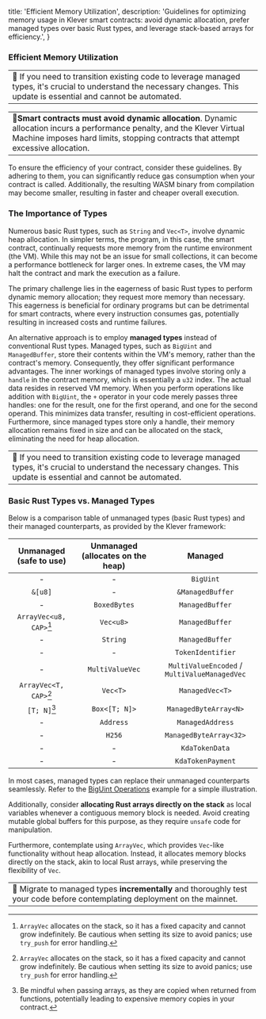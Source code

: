   title: 'Efficient Memory Utilization',
  description:
    'Guidelines for optimizing memory usage in Klever smart contracts: avoid dynamic allocation, prefer managed types over basic Rust types, and leverage stack-based arrays for efficiency.',
}

### Efficient Memory Utilization

|                                                                                                                                                                           |
| ------------------------------------------------------------------------------------------------------------------------------------------------------------------------- |
| 🚨 If you need to transition existing code to leverage managed types, it's crucial to understand the necessary changes. This update is essential and cannot be automated. |

|                                                                                                                                                                                                                 |
| --------------------------------------------------------------------------------------------------------------------------------------------------------------------------------------------------------------- |
| 🚨**Smart contracts must avoid dynamic allocation**. Dynamic allocation incurs a performance penalty, and the Klever Virtual Machine imposes hard limits, stopping contracts that attempt excessive allocation. |

To ensure the efficiency of your contract, consider these guidelines. By adhering to them, you can significantly reduce gas consumption when your contract is called. Additionally, the resulting WASM binary from compilation may become smaller, resulting in faster and cheaper overall execution.

### The Importance of Types

Numerous basic Rust types, such as `String` and `Vec<T>`, involve dynamic heap allocation. In simpler terms, the program, in this case, the smart contract, continually requests more memory from the runtime environment (the VM). While this may not be an issue for small collections, it can become a performance bottleneck for larger ones. In extreme cases, the VM may halt the contract and mark the execution as a failure.

The primary challenge lies in the eagerness of basic Rust types to perform dynamic memory allocation; they request more memory than necessary. This eagerness is beneficial for ordinary programs but can be detrimental for smart contracts, where every instruction consumes gas, potentially resulting in increased costs and runtime failures.

An alternative approach is to employ **managed types** instead of conventional Rust types. Managed types, such as `BigUint` and `ManagedBuffer`, store their contents within the VM's memory, rather than the contract's memory. Consequently, they offer significant performance advantages. The inner workings of managed types involve storing only a `handle` in the contract memory, which is essentially a `u32` index. The actual data resides in reserved VM memory. When you perform operations like addition with `BigUint`, the `+` operator in your code merely passes three handles: one for the result, one for the first operand, and one for the second operand. This minimizes data transfer, resulting in cost-efficient operations. Furthermore, since managed types store only a handle, their memory allocation remains fixed in size and can be allocated on the stack, eliminating the need for heap allocation.

|                                                                                                                                                                           |
| ------------------------------------------------------------------------------------------------------------------------------------------------------------------------- |
| 🚨 If you need to transition existing code to leverage managed types, it's crucial to understand the necessary changes. This update is essential and cannot be automated. |

### Basic Rust Types vs. Managed Types

Below is a comparison table of unmanaged types (basic Rust types) and their managed counterparts, as provided by the Klever framework:

| Unmanaged (safe to use) | Unmanaged (allocates on the heap) |                   Managed                    |
| :---------------------: | :-------------------------------: | :------------------------------------------: |
|            -            |                 -                 |                  `BigUint`                   |
|         `&[u8]`         |                 -                 |               `&ManagedBuffer`               |
|            -            |           `BoxedBytes`            |               `ManagedBuffer`                |
| `ArrayVec<u8, CAP>`[^1] |             `Vec<u8>`             |               `ManagedBuffer`                |
|            -            |             `String`              |               `ManagedBuffer`                |
|            -            |                 -                 |              `TokenIdentifier`               |
|            -            |          `MultiValueVec`          | `MultiValueEncoded` / `MultiValueManagedVec` |
| `ArrayVec<T, CAP>`[^1]  |             `Vec<T>`              |               `ManagedVec<T>`                |
|      `[T; N]`[^2]       |           `Box<[T; N]>`           |            `ManagedByteArray<N>`             |
|            -            |             `Address`             |               `ManagedAddress`               |
|            -            |              `H256`               |            `ManagedByteArray<32>`            |
|            -            |                 -                 |                `KdaTokenData`                |
|            -            |                 -                 |              `KdaTokenPayment`               |

[^1]: `ArrayVec` allocates on the stack, so it has a fixed capacity and cannot grow indefinitely. Be cautious when setting its size to avoid panics; use `try_push` for error handling.
[^2]: Be mindful when passing arrays, as they are copied when returned from functions, potentially leading to expensive memory copies in your contract.

In most cases, managed types can replace their unmanaged counterparts seamlessly. Refer to the [BigUint Operations](#biguint-operations) example for a simple illustration.

Additionally, consider **allocating Rust arrays directly on the stack** as local variables whenever a contiguous memory block is needed. Avoid creating mutable global buffers for this purpose, as they require `unsafe` code for manipulation.

Furthermore, contemplate using `ArrayVec`, which provides `Vec`-like functionality without heap allocation. Instead, it allocates memory blocks directly on the stack, akin to local Rust arrays, while preserving the flexibility of `Vec`.

|                                                                                                                             |
| --------------------------------------------------------------------------------------------------------------------------- |
| 🚨 Migrate to managed types **incrementally** and thoroughly test your code before contemplating deployment on the mainnet. |
